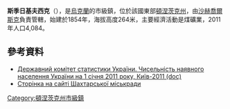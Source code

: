 {{no footnotes|time=2015-09-14T09:03:01+00:00}}
'''斯季日基夫西克'''（{{lang-uk|Стіжківське}}），是[[烏克蘭|烏克蘭]]的市級鎮，位於該國東部[[頓涅茨克州|頓涅茨克州]]，由[[沙赫喬爾斯克_(烏克蘭)|沙赫喬爾斯克]]負責管轄，始建於1854年，海拔高度264米，主要經濟活動是煤礦業，2011年人口4,084。

==參考資料==
*[https://web.archive.org/web/20121010205321/http://stat6.stat.lviv.ua/PXWEB2007/ukr/publ/2011/chnas.zip Державний комітет статистики України. Чисельність наявного населення України на 1 січня 2011 року, Київ-2011 (doc)]
* [http://www.shahtarsk.org.ua/ Сторінка на сайті Шахтарської міськради] {{Wayback|url=http://www.shahtarsk.org.ua/ |date=20160109155441 }}

{{coord|48|7|4|N|38|27|33|E|scale:100000|display=title}}

{{DEFAULTSORT:Стіжківське}}
[[Category:頓涅茨克州市級鎮|Category:頓涅茨克州市級鎮]]


{{Donetsk-geo-stub}}